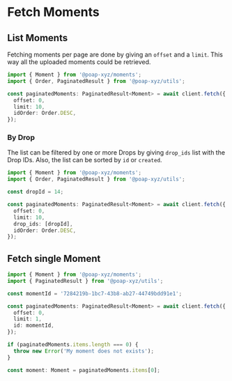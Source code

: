 # Fetch Moments

## List Moments

Fetching moments per page are done by giving an `offset` and a `limit`. This way
all the uploaded moments could be retrieved.

```typescript
import { Moment } from '@poap-xyz/moments';
import { Order, PaginatedResult } from '@poap-xyz/utils';

const paginatedMoments: PaginatedResult<Moment> = await client.fetch({
  offset: 0,
  limit: 10,
  idOrder: Order.DESC,
});
```

### By Drop

The list can be filtered by one or more Drops by giving `drop_ids` list with the
Drop IDs. Also, the list can be sorted by `id` or `created`.

```typescript
import { Moment } from '@poap-xyz/moments';
import { Order, PaginatedResult } from '@poap-xyz/utils';

const dropId = 14;

const paginatedMoments: PaginatedResult<Moment> = await client.fetch({
  offset: 0,
  limit: 10,
  drop_ids: [dropId],
  idOrder: Order.DESC,
});
```

## Fetch single Moment

```typescript
import { Moment } from '@poap-xyz/moments';
import { PaginatedResult } from '@poap-xyz/utils';

const momentId = '7284219b-1bc7-43b8-ab27-44749bdd91e1';

const paginatedMoments: PaginatedResult<Moment> = await client.fetch({
  offset: 0,
  limit: 1,
  id: momentId,
});

if (paginatedMoments.items.length === 0) {
  throw new Error('My moment does not exists');
}

const moment: Moment = paginatedMoments.items[0];
```
